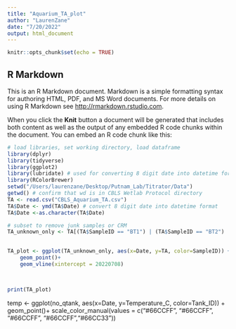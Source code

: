 ```yaml
---
title: "Aquarium_TA_plot"
author: "LaurenZane"
date: "7/20/2022"
output: html_document
---
```


```r
knitr::opts_chunk$set(echo = TRUE)
```

## R Markdown

This is an R Markdown document. Markdown is a simple formatting syntax for authoring HTML, PDF, and MS Word documents. For more details on using R Markdown see <http://rmarkdown.rstudio.com>.

When you click the **Knit** button a document will be generated that includes both content as well as the output of any embedded R code chunks within the document. You can embed an R code chunk like this:

```r
# load libraries, set working directory, load dataframe
library(dplyr)
library(tidyverse)
library(ggplot2)
library(lubridate) # used for converting 8 digit date into datetime format for R
library(RColorBrewer)
setwd("/Users/laurenzane/Desktop/Putnam_Lab/Titrator/Data")
getwd() # confirm that wd is in CBLS Wetlab Protocol directory
TA <- read.csv("CBLS_Aquarium_TA.csv")
TA$Date <- ymd(TA$Date) # convert 8 digit date into datetime format
TA$Date <-as.character(TA$Date)

```

```r

# subset to remove junk samples or CRM
TA_unknown_only <- TA[(TA$SampleID == "BT1") | (TA$SampleID == "BT2") | (TA$SampleID == "BT3") | (TA$SampleID == "HT1") | (TA$SampleID == "HT2") | (TA$SampleID == "QT1") | (TA$SampleID == "QT2"),]
                     


```

```r

TA_plot <- ggplot(TA_unknown_only, aes(x=Date, y=TA, color=SampleID)) +
    geom_point()+
    geom_vline(xintercept = 20220708)

  

print(TA_plot)

```

temp <- ggplot(no_qtank, aes(x=Date, y=Temperature_C, color=Tank_ID)) +
    geom_point()+
    scale_color_manual(values = c("#66CCFF", "#66CCFF", "#66CCFF",
                                "#66CCFF","#66CC33"))